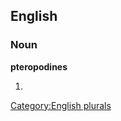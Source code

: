 ==English==

===Noun===
'''pteropodines'''

# {{plural of|[[pteropodine]]}}

[[Category:English plurals]]